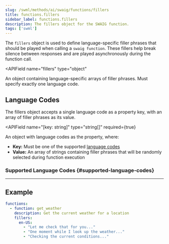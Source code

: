 ```yaml
---
slug: /swml/methods/ai/swaig/functions/fillers
title: functions.fillers
sidebar_label: functions.fillers
description: The fillers object for the SWAIG function.
tags: ['swml']
---
```



The `fillers` object is used to define language-specific filler phrases that should be played when calling a `swaig function`. These fillers help break silence between responses and are played asynchronously during the function call.

<APIField
  name="fillers"
  type="object"
>
  An object containing language-specific arrays of filler phrases. Must specify exactly one language code.
</APIField>

## Language Codes

The fillers object accepts a single language code as a property key, with an array of filler phrases as its value.

<APIField
  name="[key: string]"
  type="string[]"
  required={true}
>
  An object with language codes as the property, where:<ul><li>**Key:** Must be one of the supported [language codes](#supported-language-codes)</li><li>**Value:** An array of strings containing filler phrases that will be randomly selected during function execution</li></ul>
</APIField>

### Supported Language Codes {#supported-language-codes}

<SupportedLanguageCodes />

---

## Example

```yaml andJSON
functions:
  - function: get_weather
    description: Get the current weather for a location
    fillers:
      en-US:
        - "Let me check that for you..."
        - "One moment while I look up the weather..."
        - "Checking the current conditions..."
```
